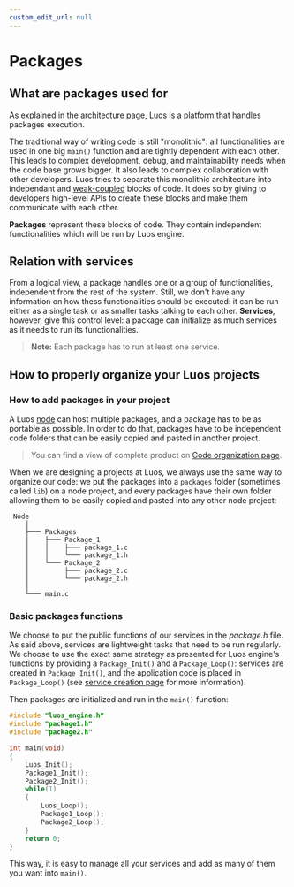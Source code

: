 ```yaml
---
custom_edit_url: null
---
```



# Packages

## What are packages used for

As explained in the [architecture page](../basics/orga), Luos is a platform that handles packages execution.

The traditional way of writing code is still "monolithic": all functionalities are used in one big `main()` function and are tightly dependent with each other. This leads to complex development, debug, and maintainability needs when the code base grows bigger. It also leads to complex collaboration with other developers. Luos tries to separate this monolithic architecture into independant and <a href="https://en.wikipedia.org/wiki/Loose_coupling" target="_blank">weak-coupled<IconExternalLink width="10"></IconExternalLink></a> blocks of code. It does so by giving to developers high-level APIs to create these blocks and make them communicate with each other.

**Packages** represent these blocks of code. They contain independent functionalities which will be run by Luos engine.

## Relation with services

From a logical view, a package handles one or a group of functionalities, independent from the rest of the system. Still, we don't have any information on how thess functionalities should be executed: it can be run either as a single task or as smaller tasks talking to each other. **Services**, however, give this control level: a package can initialize as much services as it needs to run its functionalities.

> **Note:** Each package has to run at least one service.

## How to properly organize your Luos projects

### How to add packages in your project

A Luos [node](../node) can host multiple packages, and a package has to be as portable as possible. In order to do that, packages have to be independent code folders that can be easily copied and pasted in another project.

> You can find a view of complete product on [Code organization page](../basics/orga).

When we are designing a projects at Luos, we always use the same way to organize our code: we put the packages into a `packages` folder (sometimes called `lib`) on a node project, and every packages have their own folder allowing them to be easily copied and pasted into any other node project:

```AsciiDoc
 Node
    │
    ├─── Packages
    │    ├─── Package_1
    │    │    ├─── package_1.c
    │    │    └─── package_1.h
    │    └─── Package_2
    │         ├─── package_2.c
    │         └─── package_2.h
    │
    └─── main.c
```

### Basic packages functions

We choose to put the public functions of our services in the _package.h_ file. As said above, services are lightweight tasks that need to be run regularly. We choose to use the exact same strategy as presented for Luos engine's functions by providing a `Package_Init()` and a `Package_Loop()`: services are created in `Package_Init()`, and the application code is placed in `Package_Loop()` (see [service creation page](../services/service-api) for more information).

Then packages are initialized and run in the `main()` function:

```c
#include "luos_engine.h"
#include "package1.h"
#include "package2.h"

int main(void)
{
    Luos_Init();
    Package1_Init();
    Package2_Init();
    while(1)
    {
        Luos_Loop();
        Package1_Loop();
        Package2_Loop();
    }
    return 0;
}

```

This way, it is easy to manage all your services and add as many of them you want into `main()`.
